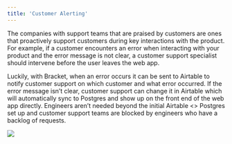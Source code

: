 ```yaml
---
title: 'Customer Alerting'
---
```


The companies with support teams that are praised by customers are ones that proactively support customers during key interactions with the product. For example, if a customer encounters an error when interacting with your product and the error message is not clear, a customer support specialist should intervene before the user leaves the web app.

Luckily, with Bracket, when an error occurs it can be sent to Airtable to notify customer support on which customer and what error occurred. If the error message isn’t clear, customer support can change it in Airtable which will automatically sync to Postgres and show up on the front end of the web app directly. Engineers aren’t needed beyond the initial Airtable <> Postgres set up and customer support teams are blocked by engineers who have a backlog of requests.

<Example>
  <img class="rounded-md w-full" src="/img/usecase-cust_alert.png" />
</Example>